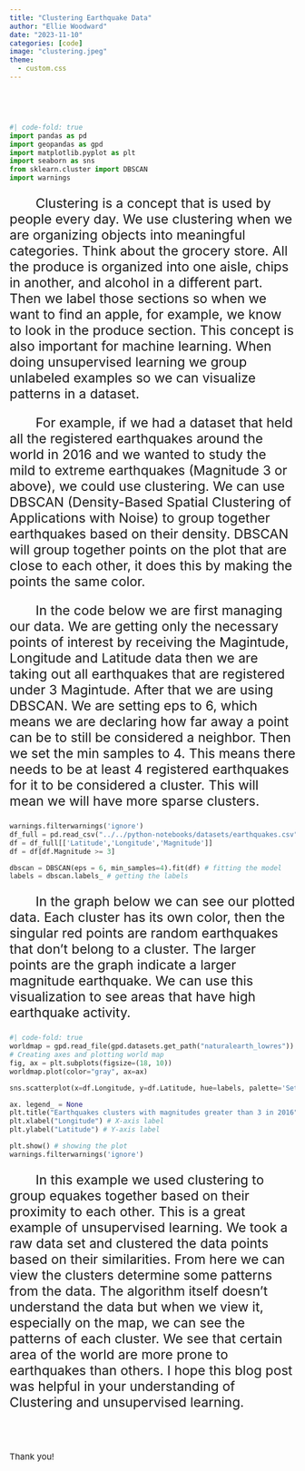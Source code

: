 ```yaml
---
title: "Clustering Earthquake Data"
author: "Ellie Woodward"
date: "2023-11-10"
categories: [code]
image: "clustering.jpeg"
theme:
  - custom.css
---
```


<p style='font-size:23px'>
&emsp;&emsp; 
</p>
``` python
#| code-fold: true
import pandas as pd
import geopandas as gpd
import matplotlib.pyplot as plt
import seaborn as sns
from sklearn.cluster import DBSCAN
import warnings
```
<p style='font-size:23px'>
&emsp;&emsp;Clustering is a concept that is used by people every day. We use clustering when we are organizing objects into meaningful categories. Think about the grocery store. All the produce is organized into one aisle, chips in another, and alcohol in a different part. Then we label those sections so when we want to find an apple, for example, we know to look in the produce section. This concept is also important for machine learning. When doing unsupervised learning we group unlabeled examples so we can visualize patterns in a dataset.
</p>
<p style='font-size:23px'>
&emsp;&emsp;For example, if we had a dataset that held all the registered earthquakes around the world in 2016 and we wanted to study the mild to extreme earthquakes (Magnitude 3 or above), we could use clustering. We can use DBSCAN (Density-Based Spatial Clustering of Applications with Noise) to group together earthquakes based on their density. DBSCAN will group together points on the plot that are close to each other, it does this by making the points the same color.
</p>
<p style='font-size:23px'>
&emsp;&emsp;In the code below we are first managing our data. We are getting only the necessary points of interest by receiving the Magintude, Longitude and Latitude data then we are taking out all earthquakes that are registered under 3 Magintude. After that we are using DBSCAN. We are setting eps to 6, which means we are declaring how far away a point can be to still be considered a neighbor. Then we set the min samples to 4. This means there needs to be at least 4 registered earthquakes for it to be considered a cluster. This will mean we will have more sparse clusters.
</p>
```python
warnings.filterwarnings('ignore')
df_full = pd.read_csv("../../python-notebooks/datasets/earthquakes.csv")
df = df_full[['Latitude','Longitude','Magnitude']]
df = df[df.Magnitude >= 3]

dbscan = DBSCAN(eps = 6, min_samples=4).fit(df) # fitting the model
labels = dbscan.labels_ # getting the labels
```

<p style='font-size:23px'>
&emsp;&emsp;In the graph below we can see our plotted data. Each cluster has its own color, then the singular red points are random earthquakes that don’t belong to a cluster. The larger points are the graph indicate a larger magnitude earthquake. We can use this visualization to see areas that have high earthquake activity. 
</p>
```python
#| code-fold: true
worldmap = gpd.read_file(gpd.datasets.get_path("naturalearth_lowres"))
# Creating axes and plotting world map
fig, ax = plt.subplots(figsize=(18, 10))
worldmap.plot(color="gray", ax=ax)

sns.scatterplot(x=df.Longitude, y=df.Latitude, hue=labels, palette='Set1', size=df.Magnitude, sizes=(10,200)) # plotting the clusters

ax. legend_ = None
plt.title("Earthquakes clusters with magnitudes greater than 3 in 2016")
plt.xlabel("Longitude") # X-axis label
plt.ylabel("Latitude") # Y-axis label

plt.show() # showing the plot
warnings.filterwarnings('ignore')
```

<p style='font-size:23px'>
&emsp;&emsp;In this example we used clustering to group equakes together based on their proximity to each other. This is a great example of unsupervised learning. We took a raw data set and clustered the data points based on their similarities. From here we can view the clusters determine some patterns from the data. The algorithm itself doesn’t understand the data but when we view it, especially on the map, we can see the patterns of each cluster. We see that certain area of the world are more prone to earthquakes than others. I hope this blog post was helpful in your understanding of Clustering and unsupervised learning.
<p>
<br/>
<br />
 <p style='font-size:15px'>
Thank you!
</p>
